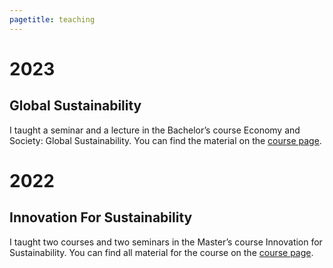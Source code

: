 ```yaml
---
pagetitle: teaching
---
```


# 2023

## Global Sustainability

I taught a seminar and a lecture in the Bachelor's course Economy and Society: Global Sustainability.
You can find the material on the [course page](https://pjkreutzer.github.io/eose10vt23). 

# 2022


## Innovation For Sustainability

I taught two courses and two seminars in the  Master's course Innovation for Sustainability.
You can find all material for the course on the [course page](https://pjkreutzer.github.io/teaching-innovation-sustainability/).